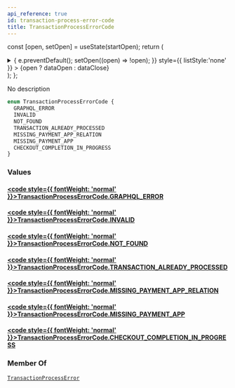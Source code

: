 ```yaml
---
api_reference: true
id: transaction-process-error-code
title: TransactionProcessErrorCode
---
```






const [open, setOpen] = useState(startOpen);
return (
<details {...(open ? { open: true } : {})} className="details" style={{ border:'none', boxShadow:'none', background:'var(--ifm-background-color)' }}>
<summary
onClick={(e) => {
e.preventDefault();
setOpen((open) => !open);
}}
style={{ listStyle:'none' }} >
{open ? dataOpen : dataClose}
</summary>
{open && children}
</details>
);
};

No description

```graphql
enum TransactionProcessErrorCode {
  GRAPHQL_ERROR
  INVALID
  NOT_FOUND
  TRANSACTION_ALREADY_PROCESSED
  MISSING_PAYMENT_APP_RELATION
  MISSING_PAYMENT_APP
  CHECKOUT_COMPLETION_IN_PROGRESS
}
```

### Values

#### [<code style={{ fontWeight: 'normal' }}>TransactionProcessErrorCode.<b>GRAPHQL_ERROR</b></code>](#)

#### [<code style={{ fontWeight: 'normal' }}>TransactionProcessErrorCode.<b>INVALID</b></code>](#)

#### [<code style={{ fontWeight: 'normal' }}>TransactionProcessErrorCode.<b>NOT_FOUND</b></code>](#)

#### [<code style={{ fontWeight: 'normal' }}>TransactionProcessErrorCode.<b>TRANSACTION_ALREADY_PROCESSED</b></code>](#)

#### [<code style={{ fontWeight: 'normal' }}>TransactionProcessErrorCode.<b>MISSING_PAYMENT_APP_RELATION</b></code>](#)

#### [<code style={{ fontWeight: 'normal' }}>TransactionProcessErrorCode.<b>MISSING_PAYMENT_APP</b></code>](#)

#### [<code style={{ fontWeight: 'normal' }}>TransactionProcessErrorCode.<b>CHECKOUT_COMPLETION_IN_PROGRESS</b></code>](#)

### Member Of

[`TransactionProcessError`](../../../api-reference/payments/objects/transaction-process-error.mdx) <Badge class="badge badge--secondary" text="object"/>
